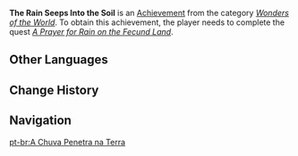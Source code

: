 {{Achievement Infobox
|category     = Wonders of the World
|description  = Complete "[[Varuna Gatha]]."
|requirements = Complete ''[[A Prayer for Rain on the Fecund Land]]''.
|primogems    = 10
|id           = 81256
|order id     = 1242
|type         = Quest
|hidden       = 1
}}
'''The Rain Seeps Into the Soil''' is an [[Achievement]] from the category ''[[Wonders of the World]]''. To obtain this achievement, the player needs to complete the quest ''[[A Prayer for Rain on the Fecund Land]] ''.
<!--
==Gameplay Notes==
==Gallery==
==Trivia==
==Video Guides==
-->
==Other Languages==
{{Other Languages
|en      = The Rain Seeps Into the Soil
|zhs     = 雨落进了泥土
|zhs_rm  = Yǔ Luòjìnle Nítǔ
|zht     = 雨落進了泥土
|zht_rm  = Yǔ Luòjìnle Nítǔ
|zh_tl   = 
|ja      = 雨は泥へと落ちる
|ja_rm   = Ame wa Doro he to Ochiru
|ja_tl   = 
|ko      = 빗방울이 흙에 닿으면
|ko_rm   = Bitppang'uri Heulge Daeumyeon
|ko_tl   = When the Raindrop Touches the Soil
|es      = La lluvia que se une con la tierra
|es_tl   = The Rain That Unites With the Soil
|fr      = Dans la terre, la pluie s'infiltre
|fr_tl   = Into the Soil, the Rain Seeps
|ru      = Дождь уходит в землю
|ru_tl   = The Rain Seeps Into the Soil
|th      = หยาดฝนซึมสู่ดิน
|th_rm   = 
|th_tl   = 
|vi      = Mưa Rơi Vào Bùn Đất
|vi_tl   = 
|de      = Regen fällt in den Boden
|de_tl   = Rain Falls to the Ground
|id      = Dari Langit Masuk ke Tanah
|id_tl   = From the Sky Into the Ground
|pt      = A Chuva Penetra na Terra
|pt_tl   = 
|tr      = Yağmur Toprağa Karışıyor
|tr_tl   = 
|it      = La pioggia penetra nel suolo
|it_tl   = 
}}
<!--
==References==
{{Reflist|1}}
-->

==Change History==
{{Change History|3.0}}

==Navigation==
{{Achievement Navbox|Category}}

[[pt-br:A Chuva Penetra na Terra]]
